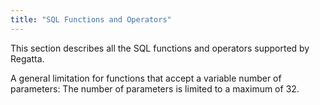 ```yaml
---
title: "SQL Functions and Operators"
---
```


This section describes all the SQL functions and operators supported by Regatta.

A general limitation for functions that accept a variable number of parameters: The number of parameters is limited to a maximum of 32.